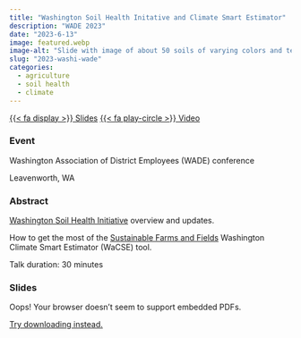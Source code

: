 ```yaml
---
title: "Washington Soil Health Initative and Climate Smart Estimator"
description: "WADE 2023"
date: "2023-6-13"
image: featured.webp
image-alt: "Slide with image of about 50 soils of varying colors and textures and text saying we need diverse solutions for diverse soils."
slug: "2023-washi-wade"
categories:
  - agriculture
  - soil health
  - climate
---
```


<span class="talk-btn-group">
<a href="2023_WADE_WaSHI_WaCSE_JR.pdf" target="_blank" class="btn" role="button">{{< fa display >}} Slides</a> <a href="https://youtu.be/PKOQitlLjXI?si=v3tVpDIP3F8xHMtR" class="btn" role="button">{{< fa play-circle >}} Video</a>
</span>

### Event

Washington Association of District Employees (WADE) conference

Leavenworth, WA

### Abstract

[Washington Soil Health Initiative](https://washingtonsoilhealthinitiative.com/) overview and updates.

How to get the most of the [Sustainable Farms and Fields](https://www.scc.wa.gov/programs/sustainable-farms-fields) Washington Climate Smart Estimator (WaCSE) tool.

Talk duration: 30 minutes

### Slides

<object class="slides" data="https://drive.google.com/file/d/1d_--CNEI3YOwNUwR9_i_sn2zYot_XusN/preview"><p>Oops! Your browser doesn't seem to support embedded PDFs.</p><p><a href="2023_WADE_WaSHI_WaCSE_JR.pdf">Try downloading instead.</a></p></object>
